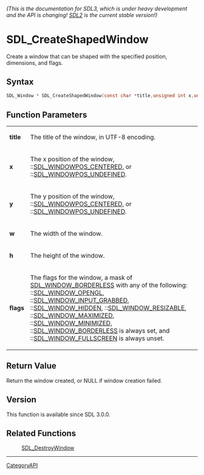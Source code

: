 ====== (This is the documentation for SDL3, which is under heavy development and the API is changing! [https://wiki.libsdl.org/SDL2/ SDL2] is the current stable version!) ======
= SDL_CreateShapedWindow =

Create a window that can be shaped with the specified position, dimensions, and flags.

== Syntax ==

<syntaxhighlight lang='c'>
SDL_Window * SDL_CreateShapedWindow(const char *title,unsigned int x,unsigned int y,unsigned int w,unsigned int h,Uint32 flags);
</syntaxhighlight>

== Function Parameters ==

{|
|'''title'''
|The title of the window, in UTF-8 encoding.
|-
|'''x'''
|The x position of the window, ::[[SDL_WINDOWPOS_CENTERED]], or ::[[SDL_WINDOWPOS_UNDEFINED]].
|-
|'''y'''
|The y position of the window, ::[[SDL_WINDOWPOS_CENTERED]], or ::[[SDL_WINDOWPOS_UNDEFINED]].
|-
|'''w'''
|The width of the window.
|-
|'''h'''
|The height of the window.
|-
|'''flags'''
|The flags for the window, a mask of [[SDL_WINDOW_BORDERLESS]] with any of the following: ::[[SDL_WINDOW_OPENGL]], ::[[SDL_WINDOW_INPUT_GRABBED]], ::[[SDL_WINDOW_HIDDEN]], ::[[SDL_WINDOW_RESIZABLE]], ::[[SDL_WINDOW_MAXIMIZED]], ::[[SDL_WINDOW_MINIMIZED]], ::[[SDL_WINDOW_BORDERLESS]] is always set, and ::[[SDL_WINDOW_FULLSCREEN]] is always unset.
|}

== Return Value ==

Return the window created, or NULL if window creation failed.

== Version ==

This function is available since SDL 3.0.0.

== Related Functions ==

:[[SDL_DestroyWindow]]

----
[[CategoryAPI]]


